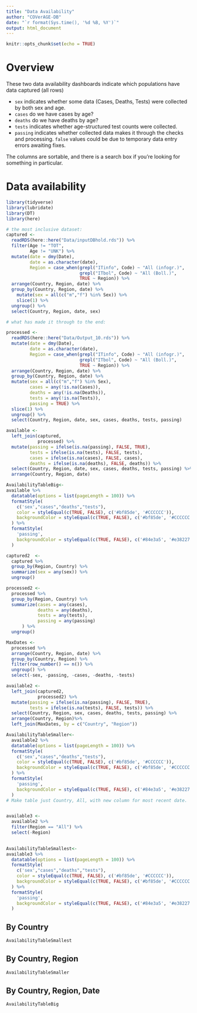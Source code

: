 ```yaml
---
title: "Data Availability"
author: "COVerAGE-DB"
date: "`r format(Sys.time(), '%d %B, %Y')`"
output: html_document
---
```


```r
knitr::opts_chunk$set(echo = TRUE)
```

# Overview
These two data availability dashboards indicate which populations have data captured (all rows)

  - `sex` indicates whether some data (Cases, Deaths, Tests) were collected by both sex and age. 
  - `cases` do we have cases by age?
  - `deaths` do we have deaths by age?
  - `tests` indicates whether age-structured test counts were collected.
  - `passing` indicates whether collected data makes it through the checks and processing. `false` values could be due to temporary data entry errors awaiting fixes.

The columns are sortable, and there is a search box if you're looking for something in particular.

# Data availability {.tabset}

```r
library(tidyverse)
library(lubridate)
library(DT)
library(here)

# the most inclusive dataset:
captured <- 
  readRDS(here::here("Data/inputDBhold.rds")) %>% 
  filter(Age != "TOT",
         Age != "UNK") %>% 
  mutate(date = dmy(Date),
         date = as.character(date),
         Region = case_when(grepl("ITinfo", Code) ~ "All (infogr.)",
                            grepl("ITbol", Code) ~ "All (Boll.)",
                            TRUE ~ Region)) %>% 
  arrange(Country, Region, date) %>% 
  group_by(Country, Region, date) %>% 
    mutate(sex = all(c("m","f") %in% Sex)) %>% 
    slice(1) %>% 
  ungroup() %>% 
  select(Country, Region, date, sex)

# what has made it through to the end:

processed <- 
  readRDS(here::here("Data/Output_10.rds")) %>% 
  mutate(date = dmy(Date),
         date = as.character(date),
         Region = case_when(grepl("ITinfo", Code) ~ "All (infogr.)",
                            grepl("ITbol", Code) ~ "All (Boll.)",
                            TRUE ~ Region)) %>% 
  arrange(Country, Region, date) %>% 
  group_by(Country, Region, date) %>% 
  mutate(sex = all(c("m","f") %in% Sex),
         cases = any(!is.na(Cases)),
         deaths = any(!is.na(Deaths)),
         tests = any(!is.na(Tests)),
         passing = TRUE) %>% 
  slice(1) %>% 
  ungroup() %>% 
  select(Country, Region, date, sex, cases, deaths, tests, passing)

available <-
  left_join(captured,
            processed) %>% 
  mutate(passing = ifelse(is.na(passing), FALSE, TRUE),
         tests = ifelse(is.na(tests), FALSE, tests),
         cases = ifelse(is.na(cases), FALSE, cases),
         deaths = ifelse(is.na(deaths), FALSE, deaths)) %>% 
  select(Country, Region, date, sex, cases, deaths, tests, passing) %>% 
  arrange(Country, Region, date)

AvailabilityTableBig<-
available %>% 
  datatable(options = list(pageLength = 100)) %>% 
  formatStyle(
    c('sex',"cases","deaths","tests"),
    color = styleEqual(c(TRUE, FALSE), c('#bf85de', '#CCCCCC')), 
    backgroundColor = styleEqual(c(TRUE, FALSE), c('#bf85de', '#CCCCCC'))
  ) %>% 
  formatStyle(
    'passing',
    backgroundColor = styleEqual(c(TRUE, FALSE), c('#84e3a5', '#e38227'))
  )

captured2  <-
  captured %>% 
  group_by(Region, Country) %>% 
  summarize(sex = any(sex)) %>% 
  ungroup()

processed2 <-
  processed %>% 
  group_by(Region, Country) %>% 
  summarize(cases = any(cases),
            deaths = any(deaths),
            tests = any(tests),
            passing = any(passing)
      ) %>% 
  ungroup()

MaxDates <- 
  processed %>% 
  arrange(Country, Region, date) %>% 
  group_by(Country, Region) %>% 
  filter(row_number() == n()) %>% 
  ungroup() %>% 
  select(-sex, -passing, -cases, -deaths, -tests)

available2 <-
  left_join(captured2,
            processed2) %>% 
  mutate(passing = ifelse(is.na(passing), FALSE, TRUE),
         tests = ifelse(is.na(tests), FALSE, tests)) %>% 
  select(Country, Region, sex, cases, deaths, tests, passing) %>% 
  arrange(Country, Region)%>% 
  left_join(MaxDates, by = c("Country", "Region"))

AvailabilityTableSmaller<-
  available2 %>% 
  datatable(options = list(pageLength = 100)) %>% 
  formatStyle(
    c('sex',"cases","deaths","tests"),
    color = styleEqual(c(TRUE, FALSE), c('#bf85de', '#CCCCCC')), 
    backgroundColor = styleEqual(c(TRUE, FALSE), c('#bf85de', '#CCCCCC'))
  ) %>% 
  formatStyle(
    'passing',
    backgroundColor = styleEqual(c(TRUE, FALSE), c('#84e3a5', '#e38227'))
  )
# Make table just Country, All, with new column for most recent date.


available3 <- 
  available2 %>% 
  filter(Region == "All") %>% 
  select(-Region)

  
AvailabilityTableSmallest<-
available3 %>% 
  datatable(options = list(pageLength = 100)) %>% 
  formatStyle(
    c('sex',"cases","deaths","tests"),
    color = styleEqual(c(TRUE, FALSE), c('#bf85de', '#CCCCCC')), 
    backgroundColor = styleEqual(c(TRUE, FALSE), c('#bf85de', '#CCCCCC'))
  ) %>% 
  formatStyle(
    'passing',
    backgroundColor = styleEqual(c(TRUE, FALSE), c('#84e3a5', '#e38227'))
  )
```

## By Country

```r
AvailabilityTableSmallest
```

## By Country, Region

```r
AvailabilityTableSmaller
```

## By Country, Region, Date

```r
AvailabilityTableBig
```

## {-}


